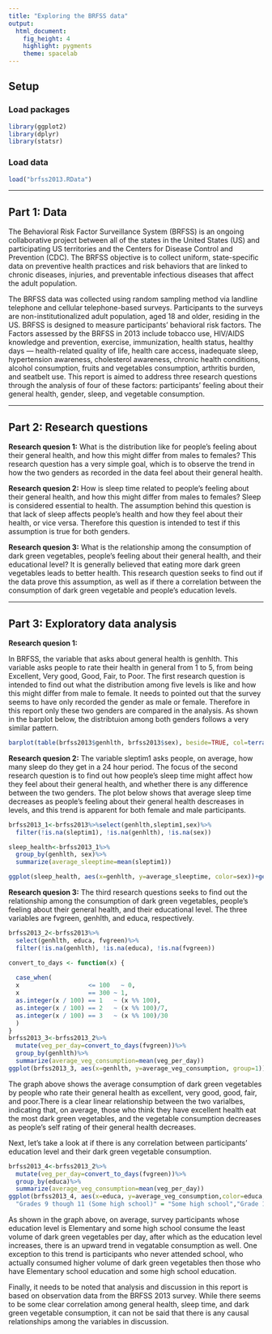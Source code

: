 ```yaml
---
title: "Exploring the BRFSS data"
output: 
  html_document: 
    fig_height: 4
    highlight: pygments
    theme: spacelab
---
```


## Setup

### Load packages

```r
library(ggplot2)
library(dplyr)
library(statsr)
```


### Load data

```r
load("brfss2013.RData")

```


* * *

## Part 1: Data

The Behavioral Risk Factor Surveillance System (BRFSS) is an ongoing collaborative project between all of the states in the United States (US) and participating US territories and the Centers for Disease Control and Prevention (CDC). The BRFSS objective is to collect uniform, state-specific data on preventive health practices and risk behaviors that are linked to chronic diseases, injuries, and preventable infectious diseases that affect the adult population. 

The BRFSS data was collected using random sampling method via landline telephone and cellular telephone-based surveys. Participants to the surveys are non-institutionalized adult population, aged 18 and older, residing in the US. BRFSS is designed to measure participants' behavioral risk factors. The Factors assessed by the BRFSS in 2013 include tobacco use, HIV/AIDS knowledge and prevention, exercise, immunization, health status, healthy days — health-related quality of life, health care access, inadequate sleep, hypertension awareness, cholesterol awareness, chronic health conditions, alcohol consumption, fruits and vegetables consumption, arthritis burden, and seatbelt use. This report is aimed to address three research questions through the analysis of four of these factors: participants' feeling about their general health, gender, sleep, and vegetable consumption.

* * *

## Part 2: Research questions

**Research quesion 1:**
What is the distribution like for people's feeling about their general health, and how this might differ from males to females? This research question has a very simple goal, which is to observe the trend in how the two genders as recorded in the data feel about their general health. 

**Research quesion 2:**
How is sleep time related to people's feeling about their general health, and how this might differ from males to females? Sleep is considered essential to health. The assumption behind this question is that lack of sleep affects people's health and how they feel about their health, or vice versa. Therefore this question is intended to test if this assumption is true for both genders. 

**Research quesion 3:**
What is the relationship among the consumption of dark green vegetables, people's feeling about their general health, and their educational level? It is generally believed that eating more dark green vegetables leads to better health. This research question seeks to find out if the data prove this assumption, as well as if there a correlation between the consumption of dark green vegetable and people's education levels. 

* * *

## Part 3: Exploratory data analysis

**Research quesion 1:**

In BRFSS, the variable that asks about general health is genhlth. This variable asks people to rate their health in general from 1 to 5, from being Excellent, Very good, Good, Fair, to Poor. The first research question is intended to find out what the distribution among five levels is like and how this might differ from male to female. It needs to pointed out that the survey seems to have only recorded the gender as male or female. Therefore in this report only these two genders are compared in the analysis. As shown in the barplot below, the distribtuion among both genders follows a very similar pattern. 


```r
barplot(table(brfss2013$genhlth, brfss2013$sex), beside=TRUE, col=terrain.colors(5), legend=TRUE, xlim=c(0,15))+title(ylab="Count")
```



**Research quesion 2:**
The variable sleptim1 asks people, on average, how many sleep do they get in a 24 hour period. The focus of the second research question is to find out how people's sleep time might affect how they feel about their general health, and whether there is any difference between the two genders. The plot below shows that average sleep time decreases as people's feeling about their general health descreases in levels, and this trend is apparent for both female and male participants. 

```r
brfss2013_1<-brfss2013%>%select(genhlth,sleptim1,sex)%>%
  filter(!is.na(sleptim1), !is.na(genhlth), !is.na(sex))

sleep_health<-brfss2013_1%>%
  group_by(genhlth, sex)%>%
  summarize(average_sleeptime=mean(sleptim1))

ggplot(sleep_health, aes(x=genhlth, y=average_sleeptime, color=sex))+geom_point(size=2.5)+ggtitle("Health and sleep")+labs(x="Feeling about general health", y="Average sleep time (hrs)")+theme(plot.title = element_text(hjust=0.5))
```


**Research quesion 3:**
The third research questions seeks to find out the relationship among the consumption of dark green vegetables, people's feeling about their general health, and their educational level. The three variables are fvgreen, genhlth, and educa, respectively. 

```r
brfss2013_2<-brfss2013%>%
  select(genhlth, educa, fvgreen)%>%
  filter(!is.na(genhlth), !is.na(educa), !is.na(fvgreen))

convert_to_days <- function(x) {
  
  case_when(
  x                   <= 100   ~ 0,
  x                   == 300 ~ 1,
  as.integer(x / 100) == 1   ~ (x %% 100),
  as.integer(x / 100) == 2   ~ (x %% 100)/7,
  as.integer(x / 100) == 3   ~ (x %% 100)/30
  )
}
brfss2013_3<-brfss2013_2%>%
  mutate(veg_per_day=convert_to_days(fvgreen))%>%
  group_by(genhlth)%>%
  summarize(average_veg_consumption=mean(veg_per_day))
ggplot(brfss2013_3, aes(x=genhlth, y=average_veg_consumption, group=1))+geom_point()+geom_line()+labs(title="Dark green vegetable consumption and health", x="Feeling about health", y="Average vegetable consumption (per day)")+theme(plot.title=element_text(hjust=0.5))

```

The graph above shows the average consumption of dark green vegetables by people who rate their general health as excellent, very good, good, fair, and poor.There is a clear linear relationship between the two varialbes, indicating that, on average, those who think they have excellent health eat the most dark green vegetables, and the vegetable consumption decreases as people's self rating of their general health decreases. 

Next, let's take a look at if there is any correlation between participants' education level and their dark green vegetable consumption. 


```r
brfss2013_4<-brfss2013_2%>%
  mutate(veg_per_day=convert_to_days(fvgreen))%>%
  group_by(educa)%>%
  summarize(average_veg_consumption=mean(veg_per_day))
ggplot(brfss2013_4, aes(x=educa, y=average_veg_consumption,color=educa, group=1))+geom_point()+geom_line(col=("blue"))+scale_x_discrete("Education Level", labels = c("Never attended school or only kindergarten" = "Never attended school","Grades 1 through 8 (Elementary)" = "Elementary",
  "Grades 9 though 11 (Some high school)" = "Some high school","Grade 12 or GED (High school graduate)" = "High school graduate","College 1 year to 3 years (Some college or technical school)" = "Some college or technical school", "College 4 years or more (College graduate)"="College graduate"), guide=guide_axis(n.dodge = 10))+labs(title="Education level and vegetable consumption", y="Average vegetable consumption")+theme(plot.title=element_text(hjust=0.5))
```

As shown in the graph above, on average, survey participants whose education level is Elementary and some high school consume the least volume of dark green vegetables per day, after which as the education level increases, there is an upward trend in vegatable consumption as well. One exception to this trend is participants who never attended school, who actually consumed higher volume of dark green vegetables then those who have Elementary school education and some high school education. 

Finally, it needs to be noted that analysis and discussion in this report is based on observation data from the BRFSS 2013 survey. While there seems to be some clear correlation among general health, sleep time, and dark green vegetable consumption, it can not be said that there is any causal relationships among the variables in discussion. 

